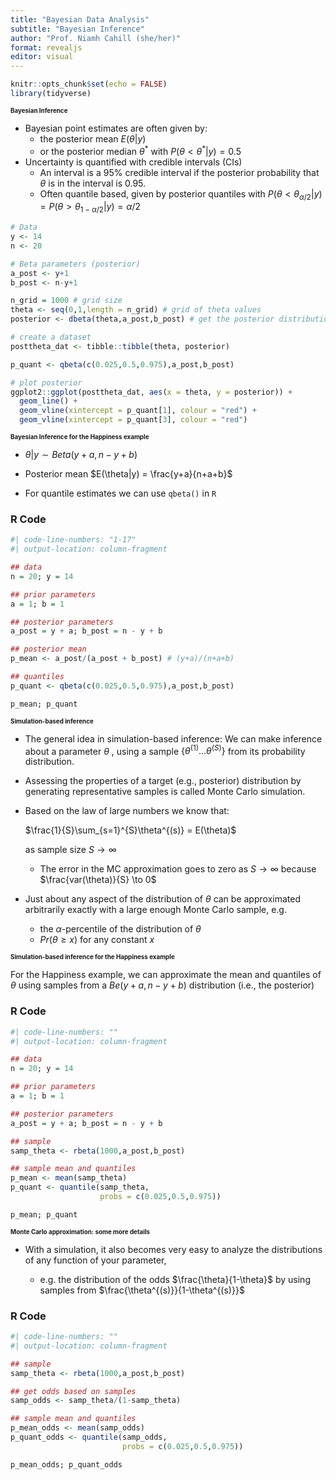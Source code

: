 ```yaml
---
title: "Bayesian Data Analysis"
subtitle: "Bayesian Inference"
author: "Prof. Niamh Cahill (she/her)"
format: revealjs
editor: visual
---
```


```r
knitr::opts_chunk$set(echo = FALSE)
library(tidyverse)
```

## Bayesian Inference {style="font-size: 70%;"}

-   Bayesian point estimates are often given by:
    -   the posterior mean $E(\theta|y)$
    -   or the posterior median $\theta^*$ with $P(\theta < \theta^*|y) = 0.5$
-   Uncertainty is quantified with credible intervals (CIs)
    -   An interval is a 95% credible interval if the posterior probability that $\theta$ is in the interval is 0.95.
    -   Often quantile based, given by posterior quantiles with $P(\theta < \theta_{\alpha/2}|y) = P(\theta > \theta_{1-\alpha/2}|y) = \alpha/2$

```r
# Data
y <- 14
n <- 20

# Beta parameters (posterior)
a_post <- y+1
b_post <- n-y+1

n_grid = 1000 # grid size 
theta <- seq(0,1,length = n_grid) # grid of theta values
posterior <- dbeta(theta,a_post,b_post) # get the posterior distribution

# create a dataset
posttheta_dat <- tibble::tibble(theta, posterior)

p_quant <- qbeta(c(0.025,0.5,0.975),a_post,b_post)

# plot posterior
ggplot2::ggplot(posttheta_dat, aes(x = theta, y = posterior)) +
  geom_line() + 
  geom_vline(xintercept = p_quant[1], colour = "red") +
  geom_vline(xintercept = p_quant[3], colour = "red")

```

## Bayesian Inference for the Happiness example {style="font-size: 70%;"}

-   $\theta|y \sim Beta(y+a,n-y+b)$

-   Posterior mean $E(\theta|y) = \frac{y+a}{n+a+b}$

-   For quantile estimates we can use `qbeta()` in `R`

::: panel-tabset
### R Code

```r
#| code-line-numbers: "1-17"
#| output-location: column-fragment

## data 
n = 20; y = 14

## prior parameters
a = 1; b = 1

## posterior parameters
a_post = y + a; b_post = n - y + b

## posterior mean
p_mean <- a_post/(a_post + b_post) # (y+a)/(n+a+b)

## quantiles
p_quant <- qbeta(c(0.025,0.5,0.975),a_post,b_post)

p_mean; p_quant
```
:::

## Simulation-based inference {style="font-size: 70%;"}

-   The general idea in simulation-based inference: We can make inference about a parameter $\theta$ , using a sample $\{\theta^{(1)}\ldots\theta^{(S)}\}$ from its probability distribution.

-   Assessing the properties of a target (e.g., posterior) distribution by generating representative samples is called Monte Carlo simulation.

-   Based on the law of large numbers we know that:

    $\frac{1}{S}\sum_{s=1}^{S}\theta^{(s)} = E(\theta)$

    as sample size $S \to \infty$

    -   The error in the MC approximation goes to zero as $S \to \infty$ because $\frac{var(\theta)}{S} \to 0$

-   Just about any aspect of the distribution of $\theta$ can be approximated arbitrarily exactly with a large enough Monte Carlo sample, e.g.

    -   the $\alpha$-percentile of the distribution of $\theta$
    -   $Pr(\theta \geq x)$ for any constant $x$

## Simulation-based inference for the Happiness example {style="font-size: 70%;"}

For the Happiness example, we can approximate the mean and quantiles of $\theta$ using samples from a $Be(y+a,n-y+b)$ distribution (i.e., the posterior)

::: panel-tabset
### R Code

```r
#| code-line-numbers: ""
#| output-location: column-fragment

## data 
n = 20; y = 14

## prior parameters
a = 1; b = 1

## posterior parameters
a_post = y + a; b_post = n - y + b

## sample 
samp_theta <- rbeta(1000,a_post,b_post)

## sample mean and quantiles
p_mean <- mean(samp_theta)
p_quant <- quantile(samp_theta, 
                    probs = c(0.025,0.5,0.975))

p_mean; p_quant
```
:::

## Monte Carlo approximation: some more details {style="font-size: 70%;"}

-   With a simulation, it also becomes very easy to analyze the distributions of any function of your parameter,

    -   e.g. the distribution of the odds $\frac{\theta}{1-\theta}$ by using samples from $\frac{\theta^{(s)}}{1-\theta^{(s)}}$

::: panel-tabset
### R Code

```r
#| code-line-numbers: ""
#| output-location: column-fragment

## sample 
samp_theta <- rbeta(1000,a_post,b_post)

## get odds based on samples
samp_odds <- samp_theta/(1-samp_theta)

## sample mean and quantiles
p_mean_odds <- mean(samp_odds)
p_quant_odds <- quantile(samp_odds, 
                         probs = c(0.025,0.5,0.975))

p_mean_odds; p_quant_odds
```
:::

<!-- ## Class Exercise  -->

<!-- \footnotesize -->

<!-- We are interested in the proportion of people that approve of the Irish government's pandemic response. Suppose you surveyed a sample of $n = 50$ people (students and staff) at Maynooth University and (y = 20) responded saying they approve. You wish to assume a Binomial likelihood for these data such that $y \sim Binomial(n, \theta)$ -->

<!-- $$p(y|\theta) = c\theta^y(1-\theta)^{n-y} \text{ with } c = {n \choose y}$$ -->

<!-- Now suppose a previous study carried out at another university found that the approval proportion was $0.5 \pm 0.1$ and you wish to define a Beta prior that incorporates this prior information such that $\theta|a,b \sim Beta(a,b)$ -->

<!-- $$p(\theta|a,b) = k\theta^{a-1}(1-\theta)^{b-1} \text { with } k =  \frac{1}{B(a,b)}$$ -->

<!-- Recall if $\theta \sim Be(a,b)$ then $E(\theta) = \frac{a}{a+b}$ and $Var(\theta) = \frac{ab}{(a+b)^2(a+b+1)}$ -->

<!-- 1. What values would you assign to $a$ and $b$?  -->

<!-- 2. Write down the posterior distribution for $\theta$ -->

<!-- 3. What is the expected value of $\theta$ based on the posterior distribution?  -->
